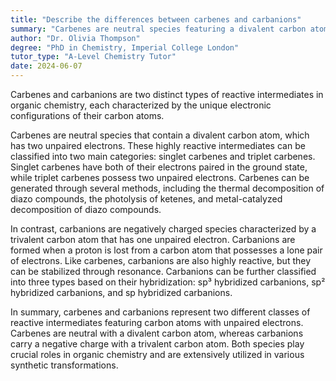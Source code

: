 ```yaml
---
title: "Describe the differences between carbenes and carbanions"
summary: "Carbenes are neutral species featuring a divalent carbon atom, whereas carbanions are negatively charged with a trivalent carbon atom, highlighting their distinct electronic structures and properties."
author: "Dr. Olivia Thompson"
degree: "PhD in Chemistry, Imperial College London"
tutor_type: "A-Level Chemistry Tutor"
date: 2024-06-07
---
```


Carbenes and carbanions are two distinct types of reactive intermediates in organic chemistry, each characterized by the unique electronic configurations of their carbon atoms.

Carbenes are neutral species that contain a divalent carbon atom, which has two unpaired electrons. These highly reactive intermediates can be classified into two main categories: singlet carbenes and triplet carbenes. Singlet carbenes have both of their electrons paired in the ground state, while triplet carbenes possess two unpaired electrons. Carbenes can be generated through several methods, including the thermal decomposition of diazo compounds, the photolysis of ketenes, and metal-catalyzed decomposition of diazo compounds.

In contrast, carbanions are negatively charged species characterized by a trivalent carbon atom that has one unpaired electron. Carbanions are formed when a proton is lost from a carbon atom that possesses a lone pair of electrons. Like carbenes, carbanions are also highly reactive, but they can be stabilized through resonance. Carbanions can be further classified into three types based on their hybridization: sp³ hybridized carbanions, sp² hybridized carbanions, and sp hybridized carbanions.

In summary, carbenes and carbanions represent two different classes of reactive intermediates featuring carbon atoms with unpaired electrons. Carbenes are neutral with a divalent carbon atom, whereas carbanions carry a negative charge with a trivalent carbon atom. Both species play crucial roles in organic chemistry and are extensively utilized in various synthetic transformations.
    